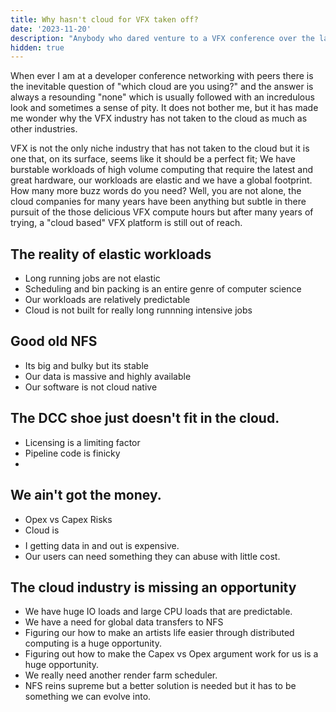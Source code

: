 ```yaml
---
title: Why hasn't cloud for VFX taken off?
date: '2023-11-20'
description: "Anybody who dared venture to a VFX conference over the last few years knows the cloud companies have been driving hard to get a piece of the VFX pie. But why hasn't it taken off?"
hidden: true
---
```


When ever I am at a developer conference networking with peers there is the inevitable question of "which cloud are you using?" and the answer is always a resounding "none" which is usually followed with an incredulous look and sometimes a sense of pity. It does not bother me,
but it has made me wonder why the VFX industry has not taken to the cloud as much as other industries.

VFX is not the only niche industry that has not taken to the cloud but it is one that, on its surface, seems like it should be a perfect fit; We have burstable workloads of high volume computing that require the latest and great hardware, our workloads are elastic and we have a global footprint. How many more buzz words do you need? Well, you are not alone, the cloud companies for many years have been anything but subtle in there pursuit of the those delicious VFX compute hours but after many years of trying, a "cloud based" VFX platform is still out of reach.

## The reality of elastic workloads
- Long running jobs are not elastic
- Scheduling and bin packing is an entire genre of computer science
- Our workloads are relatively predictable
- Cloud is not built for really long runnning intensive jobs

## Good old NFS
- Its big and bulky but its stable
- Our data is massive and highly available
- Our software is not cloud native
## The DCC shoe just doesn't fit in the cloud.
- Licensing is a limiting factor
- Pipeline code is finicky
- 
## We ain't got the money.
- Opex vs Capex Risks
- Cloud is $$$$
- I getting data in and out is expensive.
- Our users can need something they can abuse with little cost.

## The cloud industry is missing an opportunity
- We have huge IO loads and large CPU loads that are predictable.
- We have a need for global data transfers to NFS
- Figuring our how to make an artists life easier through distributed computing is a huge opportunity.
- Figuring out how to make the Capex vs Opex argument work for us is a huge opportunity.
- We really need another render farm scheduler.
- NFS reins supreme but a better solution is needed but it has to be something we can evolve into.
